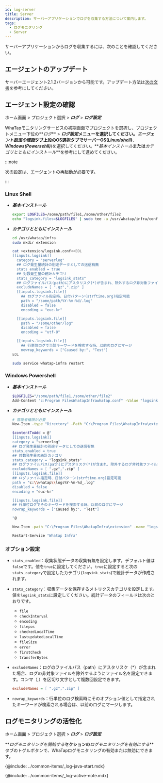 ```yaml
---
id: log-server
title: Server
description: サーバーアプリケーションでログを収集する方法について案内します。
tags:
  - ログモニタリング
  - Server
---
```


サーバーアプリケーションからログを収集するには、次のことを確認してください。

## エージェントのアップデート

サーバーエージェント2.1.2バージョンから可能です。アップデート方法は[次の文書](../server/agent-update)を参考にしてください。

## エージェント設定の確認

ホーム画面 > プロジェクト選択 > **_ログ_** > **_ログ設定_**

WhaTapモニタリングサービスの初期画面でプロジェクトを選択し、プロジェクトメニュー下位の**_ログ_** > **_ログ設定_**メニューを選択してください。**_エージェント設定の確認_**タブ上段のOS選択タブでサーバーOS(**_Linux(shell)_**、**_Windows(Powersehll)_**)を選択してください。**_基本インストール_**または**_カテゴリとともにインストール_**を参考にして進めてください。 

:::note

次の設定は、エージェントの再起動が必要です。

:::

### Linux Shell

-   **_基本インストール_**

    ```bash title='Linux Shell'
    export LOGFILES=/some/path/file1,/some/other/file2
    echo "logsink.files=$LOGFILES" | sudo tee -a /usr/whatap/infra/conf/whatap.conf
    ```

-   **_カテゴリとともにインストール_**

    ```bash title='Linux Shell' {7-12,14,15,25,26} showLineNumbers
    cd /usr/whatap/infra
    sudo mkdir extension

    cat >extension/logsink.conf<<EOL
    [[inputs.logsink]]
      category = "serverlog"
      ## ログ発生量統計の別途データとしての送信有無
      stats_enabled = true 
      ## 対数発生量の統計カテゴリ
      stats_category = "logsink_stats"
      ## ログファイルパス(path)にアスタリスク(*)が含まれ、除外するログ非対象ファイル名設定 
      excludeNames = [ ".gz",".zip" ] 
      [[inputs.logsink.file]]
        ## ログファイル指定時、日付パターン(strftime.org)指定可能
        path = "/some/path/%Y-%m-%d/.log" 
        disabled = false
        encoding = "euc-kr"

      [[inputs.logsink.file]]
        path = "/some/other/log"
        disabled = false
        encoding = "utf-8"

      [[inputs.logsink.file]]
        ## 行単位ログで当該キーワードを検索する時、以前のログにマージ
        nowrap_keywords = ["Caused by:", "Test"]
    EOL

    sudo service whatap-infra restart
    ```

### Windows Powershell

-   **_基本インストール_**

    ```bash title='Windows Powershell'
    $LOGFILES="/some/path/file1,/some/other/file2"
    Add-Content "c:Program FilesWhatapInfrawhatap.conf" -Value "logsink.files=$LOGFILES"
    ```

-   **_カテゴリとともにインストール_**

    ```bash title='Windows Powershell' {7-11,14,15,20,21} showLineNumbers
    # 管理者権限が必要
    New-Item -type "Directory" -Path "C:\Program Files\WhatapInfra\extension"

    $contentToAdd = @"
    [[inputs.logsink]]
    category = "serverlog"
    ## ログ発生量統計の別途データとしての送信有無
    stats_enabled = true 
    ## 対数発生量の統計カテゴリ
    stats_category = "logsink_stats"
    ## ログファイルパス(path)にアスタリスク(*)が含まれ、除外するログ非対象ファイル名設定
    excludeNames = [ ".gz",".zip" ] 
    [[inputs.logsink.file]]
    ## ログファイル指定時、日付パターン(strftime.org)指定可能
    path = "c:\\whatap\\logs%Y-%m-%d_.log"
    disabled = false
    encoding = "euc-kr"

    [[inputs.logsink.file]]
    ## 行単位ログでそのキーワードを検索する時、以前のログにマージ
    nowrap_keywords = ["Caused by:", "Test"]

    "@

    New-Item -path "C:\Program Files\WhatapInfra\extension" -name "logsink.conf" -type "file" -value $contentToAdd -Force

    Restart-Service "Whatap Infra"
    ```

### オプション設定

-   `stats_enabled`：収集状態データの収集有無を設定します。デフォルト値は`false`です。値を`true`に設定してください。`true`に設定すると次の`stats_category`で設定したカテゴリ(`logsink_stats`)で統計データが作成されます。

-   `stats_category`：収集データを保存するメトリクスカテゴリを設定します。値を`logsink_stats`に設定してください。統計データのフィールドは次のとおりです。

    -   `file`
    -   `checkInterval`
    -   `encoding`
    -   `filepos`
    -   `checkedLocalTime`
    -   `lastupdatedLocalTime`
    -   `fileSize`
    -   `error`
    -   `firstCheck`
    -   `transferBytes`

-   `excludeNames`：ログのファイルパス（path）にアスタリスク（\*）が含まれた場合、ログの非対象ファイルを除外するようにファイル名を設定できます。コンマ（,）を区切り文字として複数回設定できます。

    ```ini title='Example'
    excludeNames = [ ".gz",".zip" ]
    ```

-   `nowrap_keywords`：行単位のログ検索時にそのオプション値として指定されたキーワードが検索される場合は、以前のログにマージします。

## ログモニタリングの活性化

ホーム画面 > プロジェクト選択 > **_ログ_** > **_ログ設定_**

**_ログモニタリングを開始する_**セクションの**_ログモニタリングを有効にする_**タブのトグルボタンで、WhaTapログモニタリングの有効または無効にできます。 

{@include: ../common-items/_log-java-start.mdx} 

{@include: ../common-items/_log-active-note.mdx} 
